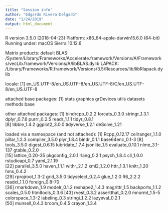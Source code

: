 ```yaml
---
title: "Session info"
author: "Edgardo Rivera-Delgado"
date: "1/24/2019"
output: html_document
---
```

R version 3.5.0 (2018-04-23)
Platform: x86_64-apple-darwin15.6.0 (64-bit)
Running under: macOS Sierra 10.12.6

Matrix products: default
BLAS: /System/Library/Frameworks/Accelerate.framework/Versions/A/Frameworks/vecLib.framework/Versions/A/libBLAS.dylib
LAPACK: /Library/Frameworks/R.framework/Versions/3.5/Resources/lib/libRlapack.dylib

locale:
[1] en_US.UTF-8/en_US.UTF-8/en_US.UTF-8/C/en_US.UTF-8/en_US.UTF-8

attached base packages:
[1] stats     graphics  grDevices utils     datasets  methods   base     

other attached packages:
 [1] bindrcpp_0.2.2  forcats_0.3.0   stringr_1.3.1   dplyr_0.7.6     purrr_0.2.5     readr_1.1.1     tidyr_0.8.1    
 [8] tibble_1.4.2    ggplot2_3.0.0   tidyverse_1.2.1 deSolve_1.21   

loaded via a namespace (and not attached):
 [1] Rcpp_0.12.17     cellranger_1.1.0 pillar_1.2.3     compiler_3.5.0   plyr_1.8.4       bindr_0.1.1      base64enc_0.1-3 
 [8] tools_3.5.0      digest_0.6.15    lubridate_1.7.4  jsonlite_1.5     evaluate_0.10.1  nlme_3.1-137     gtable_0.2.0    
[15] lattice_0.20-35  pkgconfig_2.0.1  rlang_0.2.1      psych_1.8.4      cli_1.0.0        rstudioapi_0.7   yaml_2.1.19     
[22] parallel_3.5.0   haven_1.1.1      withr_2.1.2      xml2_1.2.0       httr_1.3.1       knitr_1.20       hms_0.4.2       
[29] rprojroot_1.3-2  grid_3.5.0       tidyselect_0.2.4 glue_1.2.0       R6_2.2.2         readxl_1.1.0     foreign_0.8-70  
[36] rmarkdown_1.9    modelr_0.1.2     reshape2_1.4.3   magrittr_1.5     backports_1.1.2  scales_0.5.0     htmltools_0.3.6 
[43] rvest_0.3.2      assertthat_0.2.0 mnormt_1.5-5     colorspace_1.3-2 labeling_0.3     stringi_1.2.2    lazyeval_0.2.1  
[50] munsell_0.4.3    broom_0.4.5      crayon_1.3.4    